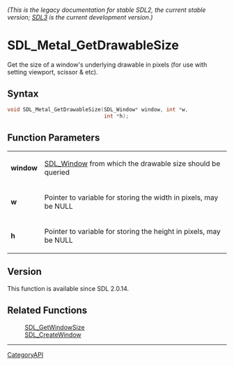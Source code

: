 ====== (This is the legacy documentation for stable SDL2, the current stable version; [https://wiki.libsdl.org/SDL3/ SDL3] is the current development version.) ======
= SDL_Metal_GetDrawableSize =

Get the size of a window's underlying drawable in pixels (for use with setting viewport, scissor & etc).

== Syntax ==

<syntaxhighlight lang='c'>
void SDL_Metal_GetDrawableSize(SDL_Window* window, int *w,
                               int *h);
</syntaxhighlight>

== Function Parameters ==

{|
|'''window'''
|[[SDL_Window]] from which the drawable size should be queried
|-
|'''w'''
|Pointer to variable for storing the width in pixels, may be NULL
|-
|'''h'''
|Pointer to variable for storing the height in pixels, may be NULL
|}

== Version ==

This function is available since SDL 2.0.14.

== Related Functions ==

:[[SDL_GetWindowSize]]
:[[SDL_CreateWindow]]

----
[[CategoryAPI]]


